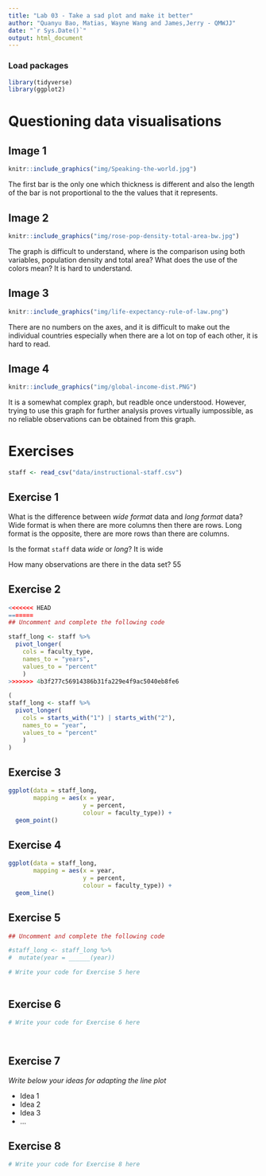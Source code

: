 ```yaml
---
title: "Lab 03 - Take a sad plot and make it better"
author: "Quanyu Bao, Matias, Wayne Wang and James,Jerry - QMWJJ"
date: "`r Sys.Date()`"
output: html_document
---
```


### Load packages

```r
library(tidyverse)
library(ggplot2)
```


# Questioning data visualisations

## Image 1

```r
knitr::include_graphics("img/Speaking-the-world.jpg")
```

The first bar is the only one which thickness is different and also the length of the bar is not proportional to the the values that it represents.





## Image 2

```r
knitr::include_graphics("img/rose-pop-density-total-area-bw.jpg")
```

The graph is difficult to understand, where is the comparison using both variables, population density and total area? What does the use of the colors mean? It is hard to understand. 




## Image 3

```r
knitr::include_graphics("img/life-expectancy-rule-of-law.png")
```

There are no numbers on the axes, and it is difficult to make out the individual countries especially when there are a lot on top of each other, it is hard to read. 


## Image 4

```r
knitr::include_graphics("img/global-income-dist.PNG")
```

It is a somewhat complex graph, but readble once understood. However, trying to use this graph for further analysis proves virtually iumpossible, as no reliable observations can be obtained from this graph. 




# Exercises

```r
staff <- read_csv("data/instructional-staff.csv")
```


## Exercise 1

What is the difference between *wide format* data and *long format* data?
Wide format is when there are more columns then there are rows. Long format is the opposite, there are more rows than there are columns. 

Is the format `staff` data *wide* or *long*?
It is wide

How many observations are there in the data set?
55



## Exercise 2

```r
<<<<<<< HEAD
=======
## Uncomment and complete the following code

staff_long <- staff %>%
  pivot_longer(
    cols = faculty_type, 
    names_to = "years",
    values_to = "percent"
    )
>>>>>>> 4b3f277c56914386b31fa229e4f9ac5040eb8fe6

(
staff_long <- staff %>%
  pivot_longer(
    cols = starts_with("1") | starts_with("2"), 
    names_to = "year",
    values_to = "percent"
    )
)
```


## Exercise 3

```r
ggplot(data = staff_long,
       mapping = aes(x = year, 
                     y = percent, 
                     colour = faculty_type)) +
  geom_point()


```

## Exercise 4

```r
ggplot(data = staff_long,
       mapping = aes(x = year, 
                     y = percent, 
                     colour = faculty_type)) +
  geom_line()


```

## Exercise 5

```r
## Uncomment and complete the following code

#staff_long <- staff_long %>%
#  mutate(year = ______(year))
```


```r
# Write your code for Exercise 5 here



```

## Exercise 6

```r
# Write your code for Exercise 6 here




```

## Exercise 7

_Write below your ideas for adapting the line plot_

* Idea 1
* Idea 2
* Idea 3
* ...


## Exercise 8

```r
# Write your code for Exercise 8 here



```

